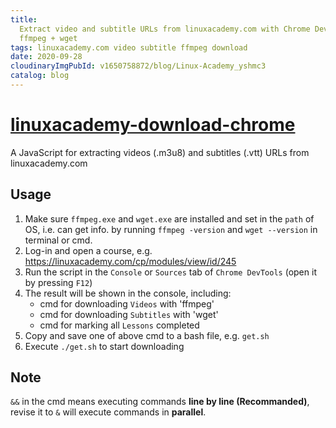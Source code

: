 ```yaml
---
title:
  Extract video and subtitle URLs from linuxacademy.com with Chrome DevTools +
  ffmpeg + wget
tags: linuxacademy.com video subtitle ffmpeg download
date: 2020-09-28
cloudinaryImgPubId: v1650758872/blog/Linux-Academy_yshmc3
catalog: blog
---
```


# [linuxacademy-download-chrome](https://github.com/neotan/linuxacademy-download-chrome)

A JavaScript for extracting videos (.m3u8) and subtitles (.vtt) URLs from
linuxacademy.com

## Usage

1. Make sure `ffmpeg.exe` and `wget.exe` are installed and set in the `path` of
   OS, i.e. can get info. by running `ffmpeg -version` and `wget --version` in
   terminal or cmd.
1. Log-in and open a course, e.g.
   https://linuxacademy.com/cp/modules/view/id/245
1. Run the script in the `Console` or `Sources` tab of `Chrome DevTools` (open
   it by pressing `F12`)
1. The result will be shown in the console, including:
   - cmd for downloading `Videos` with 'ffmpeg'
   - cmd for downloading `Subtitles` with 'wget'
   - cmd for marking all `Lessons` completed
1. Copy and save one of above cmd to a bash file, e.g. `get.sh`
1. Execute `./get.sh` to start downloading

## Note

`&&` in the cmd means executing commands **line by line (Recommanded)**, revise
it to `&` will execute commands in **parallel**.
